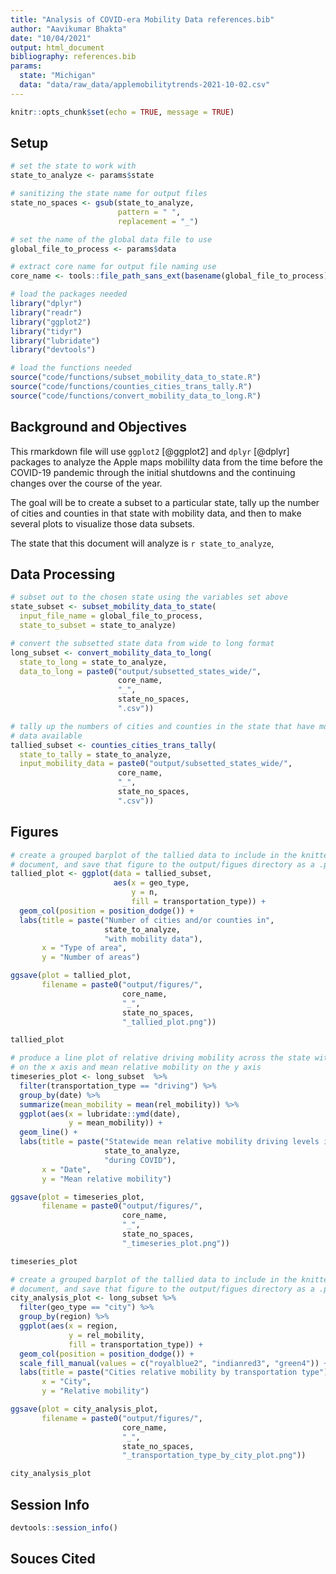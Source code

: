```yaml
---
title: "Analysis of COVID-era Mobility Data references.bib"
author: "Aavikumar Bhakta"
date: "10/04/2021"
output: html_document
bibliography: references.bib
params:
  state: "Michigan"
  data: "data/raw_data/applemobilitytrends-2021-10-02.csv"
---
```


```r
knitr::opts_chunk$set(echo = TRUE, message = TRUE)
```

## Setup

```r
# set the state to work with
state_to_analyze <- params$state

# sanitizing the state name for output files
state_no_spaces <- gsub(state_to_analyze,
                        pattern = " ",
                        replacement = "_")

# set the name of the global data file to use
global_file_to_process <- params$data

# extract core name for output file naming use
core_name <- tools::file_path_sans_ext(basename(global_file_to_process))
```

```r
# load the packages needed
library("dplyr")
library("readr")
library("ggplot2")
library("tidyr")
library("lubridate")
library("devtools")

# load the functions needed
source("code/functions/subset_mobility_data_to_state.R")
source("code/functions/counties_cities_trans_tally.R")
source("code/functions/convert_mobility_data_to_long.R")
```

## Background and Objectives

This rmarkdown file will use `ggplot2` [@ggplot2] and `dplyr` [@dplyr] packages to analyze the Apple maps mobililty data from the time before the COVID-19 pandemic through the initial shutdowns and the continuing changes over the course of the year.

The goal will be to create a subset to a particular state, tally up the number of cities and counties in that state with mobility data, and then to make several plots to visualize those data subsets.

The state that this document will analyze is `r state_to_analyze`,

## Data Processing

```r
# subset out to the chosen state using the variables set above
state_subset <- subset_mobility_data_to_state(
  input_file_name = global_file_to_process,
  state_to_subset = state_to_analyze)
```

```r
# convert the subsetted state data from wide to long format
long_subset <- convert_mobility_data_to_long(
  state_to_long = state_to_analyze,
  data_to_long = paste0("output/subsetted_states_wide/",
                        core_name,
                        "_",
                        state_no_spaces,
                        ".csv"))
```
```r
# tally up the numbers of cities and counties in the state that have mobility
# data available
tallied_subset <- counties_cities_trans_tally(
  state_to_tally = state_to_analyze,
  input_mobility_data = paste0("output/subsetted_states_wide/",
                        core_name,
                        "_",
                        state_no_spaces,
                        ".csv"))
```

## Figures

```r
# create a grouped barplot of the tallied data to include in the knitted
# document, and save that figure to the output/figues directory as a .png file
tallied_plot <- ggplot(data = tallied_subset,
                       aes(x = geo_type,
                           y = n,
                           fill = transportation_type)) +
  geom_col(position = position_dodge()) +
  labs(title = paste("Number of cities and/or counties in",
                     state_to_analyze,
                     "with mobility data"),
       x = "Type of area",
       y = "Number of areas")

ggsave(plot = tallied_plot,
       filename = paste0("output/figures/",
                         core_name,
                         "_",
                         state_no_spaces,
                         "_tallied_plot.png"))

tallied_plot
```

```r
# produce a line plot of relative driving mobility across the state with date
# on the x axis and mean relative mobility on the y axis
timeseries_plot <- long_subset  %>%
  filter(transportation_type == "driving") %>%
  group_by(date) %>%
  summarize(mean_mobility = mean(rel_mobility)) %>%
  ggplot(aes(x = lubridate::ymd(date),
             y = mean_mobility)) +
  geom_line() +
  labs(title = paste("Statewide mean relative mobility driving levels in",
                     state_to_analyze,
                     "during COVID"),
       x = "Date",
       y = "Mean relative mobility")

ggsave(plot = timeseries_plot,
       filename = paste0("output/figures/",
                         core_name,
                         "_",
                         state_no_spaces,
                         "_timeseries_plot.png"))

timeseries_plot
```

```r
# create a grouped barplot of the tallied data to include in the knitted
# document, and save that figure to the output/figues directory as a .png file
city_analysis_plot <- long_subset %>%
  filter(geo_type == "city") %>%
  group_by(region) %>%
  ggplot(aes(x = region,
             y = rel_mobility,
             fill = transportation_type)) +
  geom_col(position = position_dodge()) +
  scale_fill_manual(values = c("royalblue2", "indianred3", "green4")) +
  labs(title = paste("Cities relative mobility by transportation type"),
       x = "City",
       y = "Relative mobility")

ggsave(plot = city_analysis_plot,
       filename = paste0("output/figures/",
                         core_name,
                         "_",
                         state_no_spaces,
                         "_transportation_type_by_city_plot.png"))

city_analysis_plot
```

## Session Info

```r
devtools::session_info()
```

## Souces Cited

